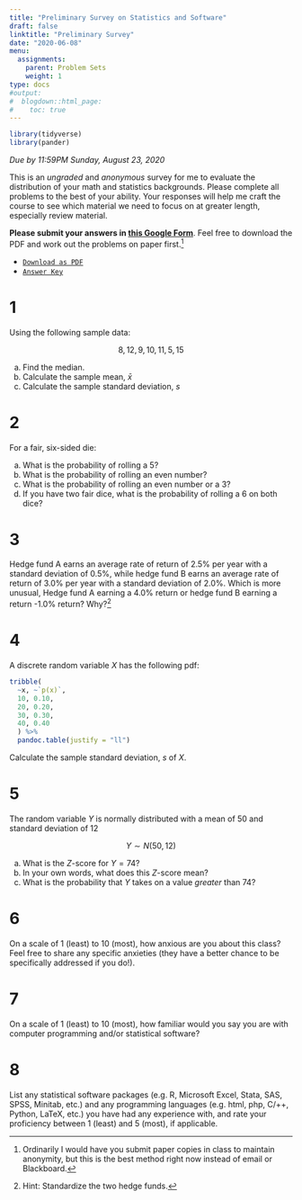 ```yaml
---
title: "Preliminary Survey on Statistics and Software"
draft: false
linktitle: "Preliminary Survey"
date: "2020-06-08"
menu:
  assignments:
    parent: Problem Sets
    weight: 1
type: docs
#output:
#  blogdown::html_page:
#    toc: true
---
```


```r
library(tidyverse)
library(pander)
```

*Due by 11:59PM Sunday, August 23, 2020*

This is an *ungraded* and *anonymous* survey for me to evaluate the distribution of your math and statistics backgrounds. Please complete all problems to the best of your ability. Your responses will help me craft the course to see which material we need to focus on at greater length, especially review material.

**Please submit your answers in [this Google Form](https://forms.gle/nkPXZvWYPvB8TrwM6)**. Feel free to download the PDF and work out the problems on paper first.^[Ordinarily I would have you submit paper copies in class to maintain anonymity, but this is the best method right now instead of email or Blackboard.]

- [<i class="fas fa-file-pdf"></i> `Download as PDF`](/assignments/00-preliminary-survey.pdf)
- [<i class="fas fa-external-link-square-alt"></i> `Answer Key`](/assignments/00-preliminary-survey-answers.html)

# 1

Using the following sample data: 
 
$$8, 12, 9, 10, 11, 5, 15$$

a. Find the median. 
b. Calculate the sample mean, $\bar{x}$
c. Calculate the sample standard deviation, $s$ 

# 2

For a fair, six-sided die:

a. What is the probability of rolling a 5?
b. What is the probability of rolling an even number?
c. What is the probability of rolling an even number or a 3?
d. If you have two fair dice, what is the probability of rolling a 6 on both dice?

# 3

Hedge fund A earns an average rate of return of 2.5% per year with a standard deviation of 0.5%, while hedge fund B earns an average rate of return of 3.0% per year with a standard deviation of 2.0\%. Which is more unusual, Hedge fund A earning a 4.0% return or hedge fund B earning a return -1.0% return? Why?^[Hint: Standardize the two hedge funds.]

# 4 

A discrete random variable $X$ has the following pdf:

```r
tribble(
  ~x, ~`p(x)`,
  10, 0.10,
  20, 0.20,
  30, 0.30,
  40, 0.40
  ) %>%
  pandoc.table(justify = "ll")
```

Calculate the sample standard deviation, $s$ of $X$.


# 5 

The random variable $Y$ is normally distributed with a mean of 50 and standard deviation of 12

$$Y \sim N (50,12)$$

a. What is the $Z$-score for $Y=74$?
b. In your own words, what does this $Z$-score mean?
c. What is the probability that $Y$ takes on a value *greater* than 74?

# 6

On a scale of 1 (least) to 10 (most), how anxious are you about this class? Feel free to share any specific anxieties (they have a better chance to be specifically addressed if you do!). 

# 7 

On a scale of 1 (least) to 10 (most), how familiar would you say you are with computer programming and/or statistical software? 

# 8

List any statistical software packages (e.g. R, Microsoft Excel, Stata, SAS, SPSS, Minitab, etc.) and any programming languages (e.g. html, php, C/++, Python, LaTeX, etc.) you have had any experience with, and rate your proficiency between 1 (least) and 5 (most), if applicable. 
